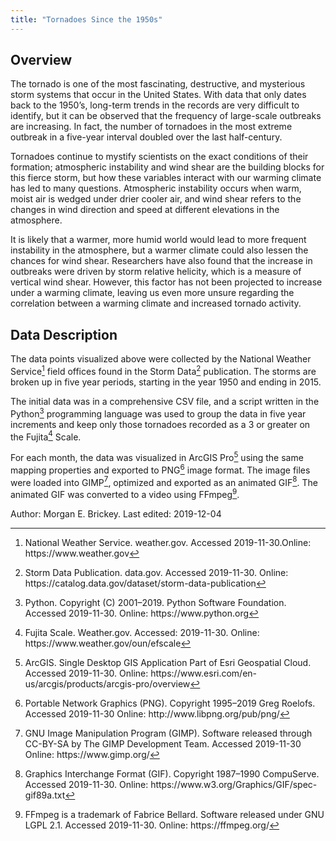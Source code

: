 ```yaml
---
title: "Tornadoes Since the 1950s"
---
```


## Overview
The tornado is one of the most fascinating, destructive, and mysterious storm systems that occur in the United States. 
With data that only dates back to the 1950’s, long-term trends in the records are very difficult to identify, but it can be observed that the frequency of large-scale outbreaks are increasing. 
In fact, the number of tornadoes in the most extreme outbreak in a five-year interval doubled over the last half-century.

Tornadoes continue to mystify scientists on the exact conditions of their formation; atmospheric instability and wind shear are the building blocks for this fierce storm, but how these variables interact with our warming climate has led to many questions. 
Atmospheric instability occurs when warm, moist air is wedged under drier cooler air, and wind shear refers to the changes in wind direction and speed at different elevations in the atmosphere.

It is likely that a warmer, more humid world would lead to more frequent instability in the atmosphere, but a warmer climate could also lessen the chances for wind shear. 
Researchers have also found that the increase in outbreaks were driven by storm relative helicity, which is a measure of vertical wind shear. 
However, this factor has not been projected to increase under a warming climate, leaving us even more unsure regarding the correlation between a warming climate and increased tornado activity.

## Data Description
The data points visualized above were collected by the National Weather Service[^nws] field offices found in the Storm Data[^stormdata] publication. 
The storms are broken up in five year periods, starting in the year 1950 and ending in 2015. 

The initial data was in a comprehensive CSV file, and a script written in the Python[^python] programming language was used to group the data in five year increments and keep only those tornadoes recorded as a 3 or greater on the Fujita[^fujita] Scale. 

For each month, the data was visualized in ArcGIS Pro[^arcgis] using the same mapping properties and exported to PNG[^png] image format.
The image files were loaded into GIMP[^gimp], optimized and exported as an animated GIF[^gif].
The animated GIF was converted to a video using FFmpeg[^ffmpeg].

<div class="credit-line">
Author: Morgan E. Brickey.
Last edited: 2019-12-04
</div>

[^arcgis]: ArcGIS. Single Desktop GIS Application Part of Esri Geospatial Cloud. Accessed 2019-11-30.
Online: https://www.esri.com/en-us/arcgis/products/arcgis-pro/overview
[^ffmpeg]: FFmpeg is a trademark of Fabrice Bellard. Software released under GNU LGPL 2.1. Accessed 2019-11-30. Online: https://ffmpeg.org/
[^fujita]: Fujita Scale. Weather.gov. Accessed: 2019-11-30. Online: https://www.weather.gov/oun/efscale
[^gif]: Graphics Interchange Format (GIF). Copyright 1987--1990 CompuServe. Accessed 2019-11-30. 
Online: https://www.w3.org/Graphics/GIF/spec-gif89a.txt
[^gimp]: GNU Image Manipulation Program (GIMP). Software released through CC-BY-SA by The GIMP Development Team. Accessed 2019-11-30 Online: https://www.gimp.org/
[^nws]: National Weather Service. weather.gov. Accessed 2019-11-30.Online:  https://www.weather.gov
[^png]: Portable Network Graphics (PNG). Copyright 1995--2019 Greg Roelofs. Accessed 2019-11-30 
Online: http://www.libpng.org/pub/png/
[^python]: Python. Copyright (C) 2001–2019. Python Software Foundation. Accessed 2019-11-30. Online: https://www.python.org
[^stormdata]: Storm Data Publication. data.gov. Accessed 2019-11-30. Online: https://catalog.data.gov/dataset/storm-data-publication
